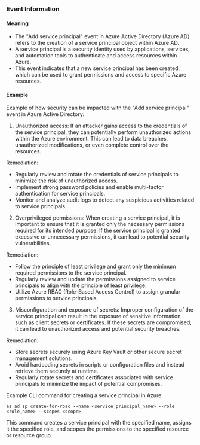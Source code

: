 
### Event Information

#### Meaning

- The "Add service principal" event in Azure Active Directory (Azure AD) refers to the creation of a service principal object within Azure AD.
- A service principal is a security identity used by applications, services, and automation tools to authenticate and access resources within Azure.
- This event indicates that a new service principal has been created, which can be used to grant permissions and access to specific Azure resources.

#### Example

Example of how security can be impacted with the "Add service principal" event in Azure Active Directory:

1. Unauthorized access: If an attacker gains access to the credentials of the service principal, they can potentially perform unauthorized actions within the Azure environment. This can lead to data breaches, unauthorized modifications, or even complete control over the resources.

Remediation:
- Regularly review and rotate the credentials of service principals to minimize the risk of unauthorized access.
- Implement strong password policies and enable multi-factor authentication for service principals.
- Monitor and analyze audit logs to detect any suspicious activities related to service principals.

2. Overprivileged permissions: When creating a service principal, it is important to ensure that it is granted only the necessary permissions required for its intended purpose. If the service principal is granted excessive or unnecessary permissions, it can lead to potential security vulnerabilities.

Remediation:
- Follow the principle of least privilege and grant only the minimum required permissions to the service principal.
- Regularly review and update the permissions assigned to service principals to align with the principle of least privilege.
- Utilize Azure RBAC (Role-Based Access Control) to assign granular permissions to service principals.

3. Misconfiguration and exposure of secrets: Improper configuration of the service principal can result in the exposure of sensitive information, such as client secrets or certificates. If these secrets are compromised, it can lead to unauthorized access and potential security breaches.

Remediation:
- Store secrets securely using Azure Key Vault or other secure secret management solutions.
- Avoid hardcoding secrets in scripts or configuration files and instead retrieve them securely at runtime.
- Regularly rotate secrets and certificates associated with service principals to minimize the impact of potential compromises.

Example CLI command for creating a service principal in Azure:
```
az ad sp create-for-rbac --name <service_principal_name> --role <role_name> --scopes <scope>
```
This command creates a service principal with the specified name, assigns it the specified role, and scopes the permissions to the specified resource or resource group.

